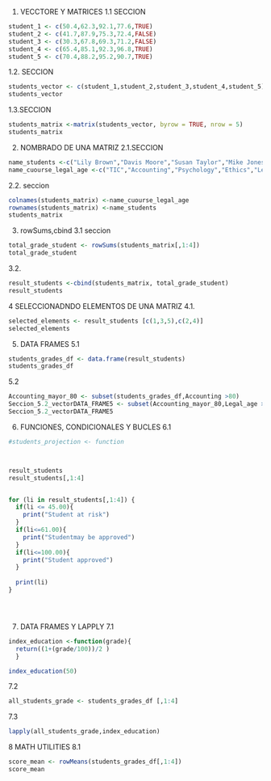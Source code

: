 1. VECCTORE Y MATRICES
1.1 SECCION
```{r}
student_1 <- c(50.4,62.3,92.1,77.6,TRUE)
student_2 <- c(41.7,87.9,75.3,72.4,FALSE)
student_3 <- c(30.3,67.8,69.3,71.2,FALSE)
student_4 <- c(65.4,85.1,92.3,96.8,TRUE)
student_5 <- c(70.4,88.2,95.2,90.7,TRUE)
```
1.2. SECCION
```{r}
students_vector <- c(student_1,student_2,student_3,student_4,student_5)
students_vector
```
1.3.SECCION
```{r}
students_matrix <-matrix(students_vector, byrow = TRUE, nrow = 5)
students_matrix
```
2. NOMBRADO DE UNA MATRIZ
2.1.SECCION
```{r}
name_students <-c("Lily Brown","Davis Moore","Susan Taylor","Mike Jones","Tom HIll")
name_cuourse_legal_age <-c("TIC","Accounting","Psychology","Ethics","Legal_age")
```
2.2. seccion
```{r}
colnames(students_matrix) <-name_cuourse_legal_age
rownames(students_matrix) <-name_students
students_matrix
```
3. rowSums,cbind
3.1 seccion
```{r}
total_grade_student <- rowSums(students_matrix[,1:4])
total_grade_student
```
3.2. 
```{r}
result_students <-cbind(students_matrix, total_grade_student)
result_students

```
4 SELECCIONADNDO ELEMENTOS DE UNA MATRIZ
4.1.
```{r}
selected_elements <- result_students [c(1,3,5),c(2,4)]
selected_elements
```
5. DATA FRAMES
5.1 
```{r}
students_grades_df <- data.frame(result_students)
students_grades_df
```
5.2
```{r}
Accounting_mayor_80 <- subset(students_grades_df,Accounting >80)
Seccion_5.2_vectorDATA_FRAME5 <- subset(Accounting_mayor_80,Legal_age > 0)
Seccion_5.2_vectorDATA_FRAME5
```

6. FUNCIONES, CONDICIONALES Y BUCLES
6.1 
```{r}
#students_projection <- function



result_students
result_students[,1:4]


for (li in result_students[,1:4]) {
  if(li <= 45.00){
    print("Student at risk")
  }
  if(li<=61.00){
    print("Studentmay be approved")
  }
  if(li<=100.00){
    print("Student approved")
  }
  
  print(li)
}





```


7. DATA FRAMES Y LAPPLY
7.1
```{r}
index_education <-function(grade){
  return((1+(grade/100))/2 )
  }

index_education(50)

```
7.2
```{r}
all_students_grade <- students_grades_df [,1:4]
```
7.3
```{r}
lapply(all_students_grade,index_education)
```
8 MATH UTILITIES
8.1
```{r}

score_mean <- rowMeans(students_grades_df[,1:4])
score_mean
```


